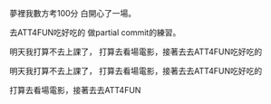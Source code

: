 夢裡我數方考100分
白開心了一場。




去ATT4FUN吃好吃的
做partial commit的練習。

明天我打算不去上課了，
打算去看場電影，接著去去ATT4FUN吃好吃的

明天我打算不去上課了，
打算去看場電影，接著去去ATT4FUN吃好吃的




打算去看場電影，接著去去ATT4FUN
